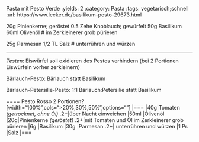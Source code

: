 Pasta mit Pesto Verde
:yields: 2
:category: Pasta
:tags: vegetarisch;schnell
:url: https://www.lecker.de/basilikum-pesto-29673.html


20g Pinienkerne; geröstet
0.5 Zehe Knoblauch; gewürfelt
50g Basilikum
60ml Olivenöl
# im Zerkleinerer grob pürieren

25g Parmesan
1/2 TL Salz 
# unterrühren und würzen

---
_Testen_: Eiswürfel soll oxidieren des Pestos verhindern (bei 2 Portionen Eiswürfeln vorher zerkleinern)

Bärlauch-Pesto: Bärlauch statt Basilikum

Bärlauch-Petersilie-Pesto: 1:1 Bärlauch:Petersilie statt Basilikum

==== Pesto Rosso
2 Portionen?
[width="100%",cols=">20%,30%,50%",options=""]
|===
|40g|Tomaten _(getrocknet, ohne Öl)_ .2+|über Nacht einweichen
|50ml |Olivenöl
|20g|Pinienkerne _(geröstet)_ .2+|mit Tomaten und Öl im Zerkleinerer grob pürieren
|6g |Basilikum
|30g |Parmesan .2+| unterrühren und würzen
|1 Pr. |Salz 
|===



